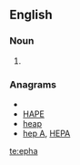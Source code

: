 ==English==

===Noun===
{{en-noun}}

# {{biblical}} {{alternative spelling of|[[ephah]]}}

===Anagrams===
* {{alphagram|aehp}}
* [[HAPE#English|HAPE]]
* [[heap#English|heap]]
* [[hep A#English|hep A]], [[HEPA#English|HEPA]]


[[te:epha]]